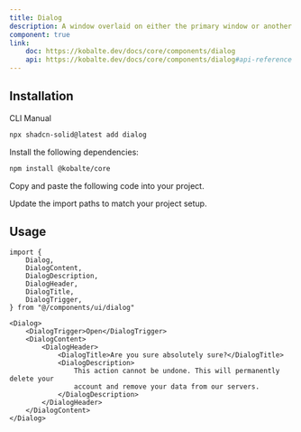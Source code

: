 ```yaml
---
title: Dialog
description: A window overlaid on either the primary window or another dialog window, rendering the content underneath inert.
component: true
link:
    doc: https://kobalte.dev/docs/core/components/dialog
    api: https://kobalte.dev/docs/core/components/dialog#api-reference
---
```


<ComponentPreview name="dialog-demo" />

## Installation

<Tabs defaultValue="cli">

<TabsList>
	<TabsTrigger value="cli">CLI</TabsTrigger>
	<TabsTrigger value="manual">Manual</TabsTrigger>
	<TabsIndicator class="bg-primary" />
</TabsList>

<TabsContent value="cli">

```bash
npx shadcn-solid@latest add dialog
```

</TabsContent>

<TabsContent value="manual">

<Steps>

<Step>Install the following dependencies:</Step>

```bash
npm install @kobalte/core
```

<Step>Copy and paste the following code into your project.</Step>

<ComponentSource name="dialog" />

<Step>Update the import paths to match your project setup.</Step>

</Steps>

</TabsContent>

</Tabs>

## Usage

```tsx
import {
	Dialog,
	DialogContent,
	DialogDescription,
	DialogHeader,
	DialogTitle,
	DialogTrigger,
} from "@/components/ui/dialog"
```

```tsx
<Dialog>
	<DialogTrigger>Open</DialogTrigger>
	<DialogContent>
		<DialogHeader>
			<DialogTitle>Are you sure absolutely sure?</DialogTitle>
			<DialogDescription>
				This action cannot be undone. This will permanently delete your
				account and remove your data from our servers.
			</DialogDescription>
		</DialogHeader>
	</DialogContent>
</Dialog>
```
